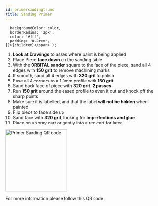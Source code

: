 ---
id: primersandingtrunc
title: Sanding Primer
---

      backgroundColor: color,
      borderRadius: '2px',
      color: '#fff',
      padding: '0.2rem',
    }}>{children}</span> );

1. **Look at Drawings** to asses where paint is being applied
2. Place Piece **face down** on the sanding table
3. With the **ORBITAL sander** square to the face of the piece, sand all 4 edges with <Highlight color="#6B4B85">**150 grit**</Highlight> to remove machining marks
4. If smooth, sand all 4 edges with <Highlight color="#10A5EF">**320 grit**</Highlight> to polish
5. Ease all 4 corners to a 1.0mm profile with <Highlight color="#6B4B85">**150 grit**</Highlight>
6. Sand back face of piece with <Highlight color="#10A5EF">**320 grit**</Highlight>. **2 passes**
7. Run <Highlight color="#6B4B85">**150 grit**</Highlight> around the eased profile to even it out and knock off the sharp points
8. Make sure it is labelled, and that the label **will not be hidden** when painted
9. Flip piece to face side up
10. Sand face with <Highlight color="#10A5EF">**320 grit**</Highlight>, looking for **imperfections and glue**
11. Place on a spray cart or gently into a red cart for later.


<div class="card-demo">
  <div class="card">
    <div class="card__body">
        <img
        src="https://qr.io/qr-svg/FlRjkz.svg?1624389957294" alt="Primer Sanding QR code"
        width="200"
        />
    </div>
    <div class="card__footer">
      <p>
      For more information please follow this QR code
      </p>
    </div>
  </div>
</div>